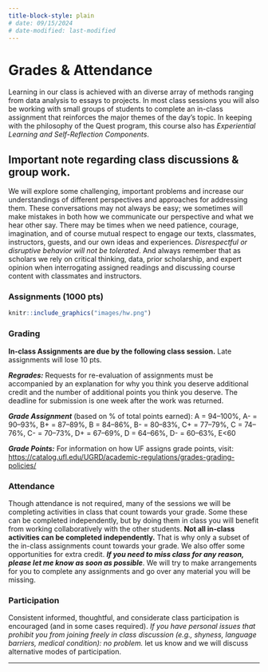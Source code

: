 ```yaml
---
title-block-style: plain
# date: 09/15/2024
# date-modified: last-modified
---
```


# Grades & Attendance 

<!-- # Assignments, Grades, & Attendance {.unnumbered} -->

Learning in our class is achieved with an diverse array of methods ranging from data analysis to essays to projects. In most class sessions you will also be working with small groups of students to complete an in-class assignment that reinforces the major themes of the day's topic. In keeping with the philosophy of the Quest program, this course also has *Experiential Learning and Self-Reflection Components*. 

::: {.callout-tip}
## Important note regarding class discussions & group work.

We will explore some challenging, important problems and increase our understandings of different perspectives and approaches for addressing them. These conversations may not always be easy; we sometimes will make mistakes in both how we communicate our perspective and what we hear other say. There may be times when we need patience, courage, imagination, and of course mutual respect to engage our texts, classmates, instructors, guests, and our own ideas and experiences. *Disrespectful or disruptive behavior will not be tolerated*. And always remember that as scholars we rely on critical thinking, data, prior scholarship, and expert opinion when interrogating assigned readings and discussing course content with classmates and instructors.
:::

### Assignments (1000 pts) {.unnumbered} 

```r

knitr::include_graphics("images/hw.png")
```

### Grading {.unnumbered} 

**In-class Assignments are due by the following class session.** Late assignments will lose 10 pts.

***Regrades:*** Requests for re-evaluation of assignments must be accompanied by an explanation for why you think you deserve additional credit and the number of additional points you think you deserve. The deadline for submission is one week after the work was returned.

***Grade Assignment*** (based on % of total points earned): A = 94--100%, A- = 90--93%, B+ = 87--89%, B = 84--86%, B- = 80--83%, C+ = 77--79%, C = 74--76%, C- = 70--73%, D+ = 67--69%, D = 64--66%, D- = 60--63%, E\<60

***Grade Points:*** For information on how UF assigns grade points, visit: <https://catalog.ufl.edu/UGRD/academic-regulations/grades-grading-policies/>

### Attendance {.unnumbered} 

Though attendance is not required, many of the sessions we will be completing activities in class that count towards your grade. Some these can be completed independently, but by doing them in class you will benefit from working collaboratively with the other students. **Not all in-class activities can be completed independently.** That is why only a subset of the in-class assignments count towards your grade. We also offer some opportunities for extra credit. **_If you need to miss class for any reason, please let me know as soon as possible_**. We will try to make arrangements for you to complete any assignments and go over any material you will be missing.

### Participation {.unnumbered} 

Consistent informed, thoughtful, and considerate class participation is encouraged (and in some cases required). *If you have personal issues that prohibit you from joining freely in class discussion (e.g., shyness, language barriers, medical condition): no problem.* let us know and we will discuss alternative modes of participation.


------------------------------------------------------------------------
